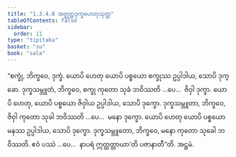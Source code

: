 ```yaml
---
title: "1.3.4.8 အဇ္ဈတ္တဒုက္ခဟေတုသုတ္တ"
tableOfContents: false
sidebar:
  order: 11
type: "tipitaka"
basket: "su"
book: "sala"
---
```



<DynamicBreadcrumb />

<Division number="141" book="sala">

<Paragraph number="797" book="sala">
“စက္ခုံ, ဘိက္ခဝေ, ဒုက္ခံ. ယောပိ ဟေတု ယောပိ ပစ္စယော စက္ခုဿ ဥပ္ပါဒါယ, သောပိ ဒုက္ခော. ဒုက္ခသမ္ဘူတံ, ဘိက္ခဝေ, စက္ခု ကုတော သုခံ ဘဝိဿတိ …ပေ…  ဇိဝှါ ဒုက္ခာ. ယောပိ ဟေတု, ယောပိ ပစ္စယော ဇိဝှါယ ဥပ္ပါဒါယ, သောပိ ဒုက္ခော. ဒုက္ခသမ္ဘူတာ, ဘိက္ခဝေ, ဇိဝှါ ကုတော သုခါ ဘဝိဿတိ …ပေ…  မနော ဒုက္ခော. ယောပိ ဟေတု ယောပိ ပစ္စယော မနဿ ဥပ္ပါဒါယ, သောပိ ဒုက္ခော. ဒုက္ခသမ္ဘူတော, ဘိက္ခဝေ, မနော ကုတော သုခေါ ဘဝိဿတိ. ဧဝံ ပဿံ …ပေ…  နာပရံ ဣတ္ထတ္တာယာ’တိ ပဇာနာတီ”တိ.

</Paragraph>
</Division>

<Paragraph number="798" type="center" book="sala">
အဋ္ဌမံ.
</Paragraph>